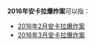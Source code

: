 '''2016年安卡拉爆炸案'''可以指：
* [[2016年2月安卡拉爆炸案|2016年2月安卡拉爆炸案]]
* [[2016年3月安卡拉爆炸案|2016年3月安卡拉爆炸案]]
{{disambig}}